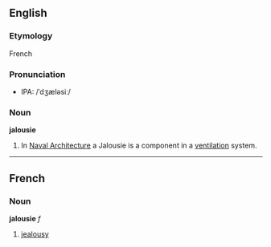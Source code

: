 ==English==
===Etymology===
French
===Pronunciation===
*IPA: /ˈdʒæləsiː/
===Noun===
'''jalousie'''

#In [[Naval Architecture]] a Jalousie is a component in a [[ventilation]] system.

----

==French==
===Noun===
'''jalousie''' ''f''

#[[jealousy]]